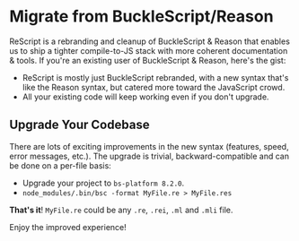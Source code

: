 # Migrate from BuckleScript/Reason

ReScript is a rebranding and cleanup of BuckleScript & Reason that enables us to ship a tighter compile-to-JS stack with more coherent documentation & tools. If you're an existing user of BuckleScript & Reason, here's the gist:

- ReScript is mostly just BuckleScript rebranded, with a new syntax that's like the Reason syntax, but catered more toward the JavaScript crowd.
- All your existing code will keep working even if you don't upgrade.

## Upgrade Your Codebase

There are lots of exciting improvements in the new syntax (features, speed, error messages, etc.). The upgrade is trivial, backward-compatible and can be done on a per-file basis:

- Upgrade your project to `bs-platform 8.2.0`.
- `node_modules/.bin/bsc -format MyFile.re > MyFile.res`

**That's it**! `MyFile.re` could be any `.re`, `.rei`, `.ml` and `.mli` file.

Enjoy the improved experience!
